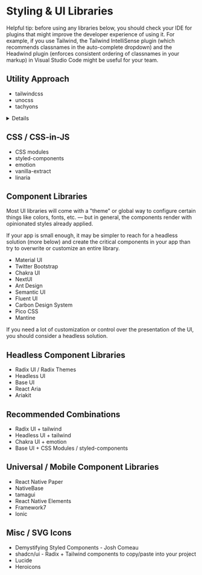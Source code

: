 
# Styling & UI Libraries

<Note>
  Helpful tip: before using any libraries below, you should check your IDE for
  plugins that might improve the developer experience of using it. For example,
  if you use Tailwind, the <Resource url='https://marketplace.visualstudio.com/items?itemName=bradlc.vscode-tailwindcss'>Tailwind
  IntelliSense</Resource>
  plugin (which recommends classnames in the auto-complete dropdown) and the
  <Resource url='https://marketplace.visualstudio.com/items?itemName=heybourn.headwind'>Headwind</Resource>
  plugin (enforces consistent ordering of classnames in your markup) in Visual
  Studio Code might be useful for your team.
</Note>

## Utility Approach
  - <Resource url='https://www.npmjs.com/package/tailwindcss'>tailwindcss</Resource>
  - <Resource url='https://www.npmjs.com/package/unocss'>unocss</Resource>
  - <Resource url='https://www.npmjs.com/package/tachyons'>tachyons</Resource>

<Details icon='resources' label='More Tailwind Tips & Resources'>
  - Use the <Resource url='https://marketplace.visualstudio.com/items?itemName=moalamri.inline-fold'>inline fold</Resource> vscode plugin to collapse long className strings when you're not focused on them with the cursor - Inspired by <Resource url='https://twitter.com/housecor/status/1615790145751367712?s=20'>Cory House</Resource>
  - The <Resource url='https://marketplace.visualstudio.com/items?itemName=bradlc.vscode-tailwindcss'>Tailwind IntelliSense</Resource> vscode plugin gives you auto-complete
  - The <Resource url='https://marketplace.visualstudio.com/items?itemName=heybourn.headwind'>Headwind</Resource> vscode plugin enforces consistent ordering of classnames markup
  - If you purchase <Resource url='https://tailwindui.com/'>tailwindui</Resource> you'll get access to tons of pre-made components + templates
  - <Resource url='https://ui.shadcn.com/'>shadcn/ui</Resource> - Open Source UI Components
  - <Resource url='https://preline.co/'>Preline</Resource> - Open Source UI Components
  - <Resource url='https://github.com/aniftyco/awesome-tailwindcss'>awesome-tailwindcss</Resource> repository on github.com is full of awesome stuff
  
</Details>

## CSS / CSS-in-JS
  - <Resource url='https://github.com/css-modules/css-modules/blob/master/docs/css-modules-with-react.md'>CSS modules</Resource>
  - <Resource url='https://www.npmjs.com/package/styled-components'>styled-components</Resource>
  - <Resource url='https://www.npmjs.com/package/@emotion/css'>emotion</Resource>
  - <Resource url='https://www.npmjs.com/package/@vanilla-extract/css'>vanilla-extract</Resource>
  - <Resource url='https://www.npmjs.com/package/linaria'>linaria</Resource>

## Component Libraries

Most UI libraries will come with a "theme" or global way to configure certain things like colors, fonts, etc. — but in general, the components render with opinionated styles already applied.

If your app is small enough, it may be simpler to reach for a headless solution (more below) and create the critical components in your app than try to overwrite or customize an entire library.

- <Resource url='https://www.npmjs.com/package/@mui/material'>Material UI</Resource>
- <Resource url='https://www.npmjs.com/package/react-bootstrap'>Twitter Bootstrap</Resource>
- <Resource url='https://www.npmjs.com/package/@chakra-ui/react'>Chakra UI</Resource>
- <Resource url='https://www.npmjs.com/package/@nextui-org/react'>NextUI</Resource>
- <Resource url='https://www.npmjs.com/package/antd'>Ant Design</Resource>
- <Resource url='https://www.npmjs.com/package/semantic-ui-react'>Semantic UI</Resource>
- <Resource url='https://www.npmjs.com/package/@fluentui/react-components'>Fluent UI</Resource>
- <Resource url='https://www.npmjs.com/package/@carbon/react'>Carbon Design System</Resource>
- <Resource url='https://www.npmjs.com/package/@picocss/pico'>Pico CSS</Resource>
- <Resource url='https://www.npmjs.com/package/@mantine/core'>Mantine</Resource>

<Note>
  If you need a lot of customization or control over the presentation of the UI,
  you should consider a headless solution.
</Note>

## Headless Component Libraries

- <Resource url='https://www.npmjs.com/package/@radix-ui/primitive'>Radix UI</Resource> / <Resource url='https://www.radix-ui.com/'>Radix Themes</Resource>
- <Resource url='https://www.npmjs.com/package/@headlessui/react'>Headless UI</Resource>
- <Resource url='https://www.npmjs.com/package/@mui/base'>Base UI</Resource>
- <Resource url='https://www.npmjs.com/package/react-aria'>React Aria</Resource>
- <Resource url='https://www.npmjs.com/package/@ariakit/react'>Ariakit</Resource>

## Recommended Combinations

- <Resource url='https://www.npmjs.com/package/@radix-ui/primitive'>Radix UI</Resource> + <Resource url='https://www.npmjs.com/package/tailwindcss'>tailwind</Resource>
- <Resource url='https://www.npmjs.com/package/@headlessui/react'>Headless UI</Resource> + <Resource url='https://www.npmjs.com/package/tailwindcss'>tailwind</Resource>
- <Resource url='https://www.npmjs.com/package/@chakra-ui/react'>Chakra UI</Resource> + <Resource url='https://www.npmjs.com/package/@emotion/css'>emotion</Resource>
- <Resource url='https://www.npmjs.com/package/@mui/base'>Base UI</Resource> + <Resource url='https://vitejs.dev/guide/features.html#css-modules'>CSS Modules</Resource> / <Resource url='https://www.npmjs.com/package/styled-components'>styled-components</Resource>

## Universal / Mobile Component Libraries
- <Resource url='https://www.npmjs.com/package/react-native-paper'>React Native Paper</Resource>
- <Resource url='https://nativebase.io/'>NativeBase</Resource>
- <Resource url='https://tamagui.dev/docs/intro/introduction'>tamagui</Resource>
- <Resource url='https://www.npmjs.com/package/@rneui/base'>React Native Elements</Resource>
- <Resource url='https://framework7.io/'>Framework7</Resource>
- <Resource url='https://ionicframework.com/docs/'>Ionic</Resource>

## Misc / SVG Icons

- <Resource url='https://www.joshwcomeau.com/react/demystifying-styled-components/'>Demystifying Styled Components - Josh Comeau</Resource>
- <Resource url='https://ui.shadcn.com/docs'>shadcn/ui</Resource> - Radix + Tailwind components to copy/paste into your project
- <Resource url='https://lucide.dev/'>Lucide</Resource>
- <Resource url='https://heroicons.com/'>Heroicons</Resource>
